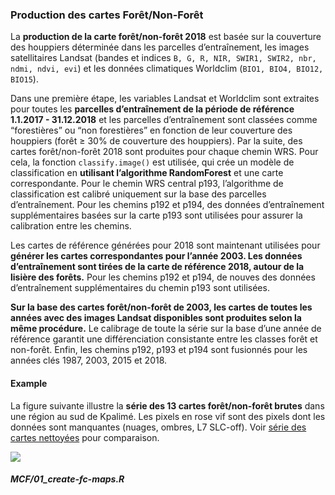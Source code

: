
### Production des cartes Forêt/Non-Forêt

La **production de la carte forêt/non-forêt 2018** est basée sur la couverture des houppiers déterminée dans les parcelles d'entraînement, les images satellitaires Landsat (bandes et indices `B, G, R, NIR, SWIR1, SWIR2, nbr, ndmi, ndvi, evi`) et les données climatiques Worldclim (`BIO1, BIO4, BIO12, BIO15`). 

Dans une première étape, les variables Landsat et Worldclim sont extraites pour toutes les **parcelles d'entraînement de la période de référence 1.1.2017 - 31.12.2018** et les parcelles d'entraînement sont classées comme "forestières" ou "non forestières" en fonction de leur couverture des houppiers (forêt ≥ 30% de couverture des houppiers). Par la suite, des cartes forêt/non-forêt 2018 sont produites pour chaque chemin WRS. Pour cela, la fonction `classify.image()` est utilisée, qui crée un modèle de classification en **utilisant l'algorithme RandomForest** et une carte correspondante. Pour le chemin WRS central p193, l'algorithme de classification est calibré uniquement sur la base des parcelles d'entraînement. Pour les chemins p192 et p194, des données d'entraînement supplémentaires basées sur la carte p193 sont utilisées pour assurer la calibration entre les chemins.

Les cartes de référence générées pour 2018 sont maintenant utilisées pour **générer les cartes correspondantes pour l'année 2003. Les données d'entraînement sont tirées de la carte de référence 2018, autour de la lisière des forêts.** Pour les chemins p192 et p194, de nouves des données d'entraînement supplémentaires du chemin p193 sont utilisées.

**Sur la base des cartes forêt/non-forêt de 2003, les cartes de toutes les années avec des images Landsat disponibles sont produites selon la même procédure.** Le calibrage de toute la série sur la base d'une année de référence garantit une différenciation consistante entre les classes forêt et non-forêt. Enfin, les chemins p192, p193 et p194 sont fusionnés pour les années clés 1987, 2003, 2015 et 2018.

#### Example {#NRF-create-fc-maps-figure -}

La figure suivante illustre la **série des 13 cartes forêt/non-forêt brutes** dans une région au sud de Kpalimé. Les pixels en rose vif sont des pixels dont les données sont manquantes (nuages, ombres, L7 SLC-off). Voir [série des cartes nettoyées](#NRF-clean-fc-maps-figure) pour comparaison.

![](images/FCC-rawmaps.png)


#### _MCF/01_create-fc-maps.R_ {-}

```r
```


